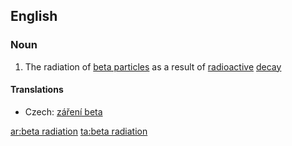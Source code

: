 ==English==

===Noun===
{{en-noun|sg=[[beta]] [[radiation]]|-}}

#{{physics}} The radiation of [[beta particle]]s as a result of [[radioactive]] [[decay]]

====Translations====
{{trans-top|radiation of beta particles}}
* Czech: [[záření beta]] {{n}}
{{trans-mid}}
{{trans-bottom}}

[[ar:beta radiation]]
[[ta:beta radiation]]